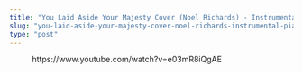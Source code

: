```yaml
---
title: "You Laid Aside Your Majesty Cover (Noel Richards) - Instrumental (Piano)"
slug: "you-laid-aside-your-majesty-cover-noel-richards-instrumental-piano"
type: "post"
---
```


<!-- wp:embed {"url":"https://www.youtube.com/watch?v=e03mR8iQgAE","type":"video","providerNameSlug":"youtube","responsive":true,"className":"wp-embed-aspect-16-9 wp-has-aspect-ratio"} -->
<figure class="wp-block-embed is-type-video is-provider-youtube wp-block-embed-youtube wp-embed-aspect-16-9 wp-has-aspect-ratio"><div class="wp-block-embed__wrapper">
https://www.youtube.com/watch?v=e03mR8iQgAE
</div></figure>
<!-- /wp:embed -->